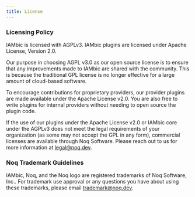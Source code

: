 ```yaml
---
title: License
---
```


### Licensing Policy

IAMbic is licensed with AGPLv3. IAMbic plugins are licensed under Apache License, Version 2.0.

Our purpose in choosing AGPL v3.0 as our open source license is to ensure that any improvements made to IAMbic are shared with the community.
This is because the traditional GPL license is no longer effective for a large amount of cloud-based software.

To encourage contributions for proprietary providers, our provider plugins are made available under the Apache License v2.0.
You are also free to write plugins for internal providers without needing to open source the plugin code.

If the use of our plugins under the Apache License v2.0 or IAMbic core under the AGPLv3 does not meet the legal requirements
of your organization (as some may not accept the GPL in any form), commercial licenses are available through Noq Software.
Please reach out to us for more information at legal@noq.dev.

### Noq Trademark Guidelines

IAMbic, Noq, and the Noq logo are registered trademarks of Noq Software, Inc..
For trademark use approval or any questions you have about using these trademarks, please email trademark@noq.dev.
